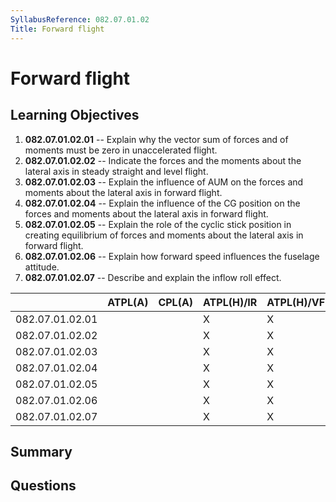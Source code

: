 ```yaml
---
SyllabusReference: 082.07.01.02
Title: Forward flight
---
```


# Forward flight

## Learning Objectives

1. **082.07.01.02.01** -- Explain why the vector sum of forces and of moments must be zero in unaccelerated flight.
2. **082.07.01.02.02** -- Indicate the forces and the moments about the lateral axis in steady straight and level flight.
3. **082.07.01.02.03** -- Explain the influence of AUM on the forces and moments about the lateral axis in forward flight.
4. **082.07.01.02.04** -- Explain the influence of the CG position on the forces and moments about the lateral axis in forward flight.
5. **082.07.01.02.05** -- Explain the role of the cyclic stick position in creating equilibrium of forces and moments about the lateral axis in forward flight.
6. **082.07.01.02.06** -- Explain how forward speed influences the fuselage attitude.
7. **082.07.01.02.07** -- Describe and explain the inflow roll effect.

|                 | ATPL(A) | CPL(A) | ATPL(H)/IR | ATPL(H)/VFR | CPL(H) | IR  | CBIR(A) |
| --------------- | ------- | ------ | ---------- | ----------- | ------ | --- | ------- |
| 082.07.01.02.01 |         |        | X          | X           | X      |     |         |
| 082.07.01.02.02 |         |        | X          | X           | X      |     |         |
| 082.07.01.02.03 |         |        | X          | X           | X      |     |         |
| 082.07.01.02.04 |         |        | X          | X           | X      |     |         |
| 082.07.01.02.05 |         |        | X          | X           | X      |     |         |
| 082.07.01.02.06 |         |        | X          | X           | X      |     |         |
| 082.07.01.02.07 |         |        | X          | X           | X      |     |         |

## Summary

## Questions

